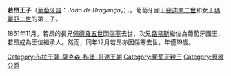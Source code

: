 {{Unreferenced|time=2020-09-26T01:36:36+00:00}}
{{Otheruses|subject=[[瑪麗亞二世_(葡萄牙)|瑪麗亞二世]]的兒子|other=其他同名的葡萄牙王子|葡萄牙的若昂}}
{{Infobox royalty
| name         = 若昂王子
| title        = 貝雅公爵
| image        = Infante João, Duke of Beja (1861).png
| birth_date   = {{Birth date|1842|3|16|df=y}}
| birth_place  = {{flag|Kingdom of Portugal}}[[里斯本|里斯本]]
| death_date   = {{Death date and age|1861|12|27|1842|3|16|df=y}}
| death_place  = {{flag|Kingdom of Portugal}}里斯本
| burial_place = [[城外聖文生修道院|城外聖文生修道院]]
| full name    = João Maria Fernando Pedro de Alcântara Miguel Rafael Gabriel Leopoldo Carlos António Gregório Francisco de Assis Borja Gonzaga Félix
| house        = [[布拉干薩王朝|布拉干薩王朝]]
| father       = [[斐迪南二世_(葡萄牙)|斐迪南二世]]
| mother       = [[瑪麗亞二世_(葡萄牙)|瑪麗亞二世]]
| religion     = [[羅馬天主教|羅馬天主教]]
}}
'''若昂王子'''（[[葡萄牙語|葡萄牙語]]：''João de Bragança''，{{bd|1842年|3月16日|1861年|12月27日|}}），{{le|貝雅公爵|Duke of Beja}}，葡萄牙國王[[斐迪南二世_(葡萄牙)|斐迪南二世]]和女王[[瑪麗亞二世_(葡萄牙)|瑪麗亞二世]]的第三子。

1861年11月，若昂的長兄[[佩德羅五世_(葡萄牙)|佩德羅五世]]因[[傷寒|傷寒]]去世，次兄[[路易斯一世_(葡萄牙)|路易斯]]繼位為葡萄牙國王，若昂成為王位繼承人。然而，同年12月若昂亦因傷寒去世，年僅19歲。


[[Category:布拉干薩-薩克森-科堡-哥達王朝|Category:布拉干薩-薩克森-科堡-哥達王朝]]
[[Category:葡萄牙親王|Category:葡萄牙親王]]
[[Category:貝雅公爵|Category:貝雅公爵]]